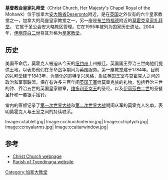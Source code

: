 {{Infobox historic site
| name                 = 基督教会皇家礼拜堂
| image                = Christ Church Chapel Royal.jpg
| location             = 加拿大[[安大略省|安大略省]]Deseronto
| founded              = 1784
| built                = 1843
| architect            = 约翰·乔治·霍华德
| architecture         = 哥特
| website              = {{URL|http://www.parishoftyendinaga.org/churches.htm}}
| designation1         = National Historic Site of Canada
}}
'''基督教会皇家礼拜堂'''（Christ Church, Her Majesty's Chapel Royal of the Mohawk）位于加拿大[[安大略省|安大略省]]Deseronto附近，是在[[英国|英国]]之外仅有的六个皇家教堂之一，加拿大的两座皇家教堂之一，另一座是[[布兰特福德|布兰特福德]]附近的[[莫霍克皇家礼拜堂|莫霍克皇家礼拜堂]]。 它属于圣公会安大略教区管理。它在1995年被列为国家历史遗址。2004年，[[伊丽莎白二世|伊丽莎白二世]]将其升格为[[皇家教堂|皇家教堂]]。

==历史==
美国革命后，莫霍克人被迫从今天的[[纽约州|纽约州]]上州搬迁。英国国王乔治三世向他们提供土地，以表彰他们在革命战争期间为英国服务。第一座教堂建于1784年。目前的礼拜堂建于1843年，为简化的哥特复兴风格，象征[[英国王室|英国王室]]与[[莫霍克人|莫霍克人]]之间的政治和军事联盟，保存有许多三百年间[[英国王室|英国王室]]给莫霍克族的礼物，包括乔治三世的钟、乔治五世的英国皇家徽章，[[维多利亚女王|维多利亚女王]]的圣经。以及[[伊丽莎白二世|伊丽莎白二世]]的圣餐圣杯和一套银手摇铃。

堂内的匾额记录了[[第一次世界大战|第一次世界大战]]和[[第二次世界大战|第二次世界大战]]期间从军的莫霍克人名单，表明莫霍克人与王室之间的持续联系。

<gallery>
Image:cctablet.jpg|
Image:ccchurchinterior.jpg|
Image:cctriptych.jpg|
Image:ccroyalarms.jpg|
Image:ccaltarwindow.jpg|
</gallery>

==参考==
*[http://www.parishoftyendinaga.org/churches.htm Christ Church webpage] {{Wayback|url=http://www.parishoftyendinaga.org/churches.htm |date=20170415154744 }}
*[http://www.parishoftyendinaga.org Parish of Tyendinaga website] {{Wayback|url=http://www.parishoftyendinaga.org/ |date=20170417133245 }}
{{Coord|44.18555|-77.07341|display=title}}
[[Category:加拿大教堂|Category:加拿大教堂]]